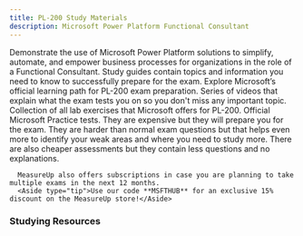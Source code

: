 ```yaml
---
title: PL-200 Study Materials
description: Microsoft Power Platform Functional Consultant
---
```


<LinkCard title="Explore additional resources below!" href="#studying-resources" />

<Card title="Get Started" icon="star"> 
  <LinkCard title="Exam PL-200: Microsoft Power Platform Functional Consultant" href="https://learn.microsoft.com/en-us/credentials/certifications/power-platform-functional-consultant-associate?WT.mc_id=studentamb_165290" target="_blank"/>
      Demonstrate the use of Microsoft Power Platform solutions to simplify, automate, and empower business processes for organizations in the role of a Functional Consultant.
  <LinkCard title="PL-200 Study Guide" href="https://learn.microsoft.com/credentials/certifications/resources/study-guides/pl-200?WT.mc_id=studentamb_165290" target="_blank"/>
      Study guides contain topics and information you need to know to successfully prepare for the exam.
  <LinkCard title="Microsoft Learn" href="https://learn.microsoft.com/en-us/training/courses/pl-200t00?WT.mc_id=studentamb_165290" target="_blank"/>
      Explore Microsoft’s official learning path for PL-200 exam preparation.
  <LinkCard title="Exam Exam Readiness Zone" href="https://learn.microsoft.com/en-us/shows/exam-readiness-zone/preparing-for-pl-200-configure-microsoft-dataverse-1-of-6?WT.mc_id=studentamb_165290" target="_blank"/>
      Series of videos that explain what the exam tests you on so you don't miss any important topic.
  <LinkCard title="GitHub Labs" href="https://github.com/MicrosoftLearning/PL-200-Power-Platform-Functional-Consultant/tree/master/Instructions/Labs" target="_blank"/>
      Collection of all lab exercises that Microsoft offers for PL-200.
</Card>

<Card title="MeasureUp Practice Tests" icon="open-book"> 
<CardGrid>
  <LinkCard title="MeasureUp Assessment" href="https://www.measureup.com/assessment-pl-200-microsoft-power-platform-functional-consultant.html#u44" target="_blank"/>
  <LinkCard title="MeasureUp Practice Test" href="https://www.measureup.com/microsoft-practice-test-pl-200-microsoft-power-platform-functional-consultant.html#u44" target="_blank"/>
</CardGrid>
  <LinkCard title="MeasureUp Subscriptions" href="https://www.measureup.com/subscription-plans-for-individuals#u44" target="_blank"/>
      Official Microsoft Practice tests. They are expensive but they will prepare you for the exam. They are harder than normal exam questions but that helps 
      even more to identify your weak areas and where you need to study more. There are also cheaper assessments but they contain less questions and no explanations.

      MeasureUp also offers subscriptions in case you are planning to take multiple exams in the next 12 months. 
      <Aside type="tip">Use our code **MSFTHUB** for an exclusive 15% discount on the MeasureUp store!</Aside>
</Card>

### Studying Resources

<Tabs>

  <TabItem label="Text">
  <CardGrid>
    <LinkCard title="Microsoft Learn" href="https://learn.microsoft.com/en-us/training/courses/pl-200t00?WT.mc_id=studentamb_165290" target="_blank"/>
  </CardGrid>
  </TabItem>

  <TabItem label="Videos">
  <CardGrid>
    <LinkCard title="Microsoft Virtual Training Day - Rapidly Build Apps" href="https://events.microsoft.com/en-us/allevents/?language=English&clientTimeZone=1&search=Microsoft%20Power%20Platform%20Virtual%20Training%20Day:%20Rapidly%20Build%20Apps" target="_blank"/>
  </CardGrid>
  </TabItem>

  <TabItem label="Paid">
  <CardGrid>
    <LinkCard title="Pluralsight Course" href="https://www.pluralsight.com/paths/microsoft-power-platform-functional-consultant-pl-200" target="_blank"/>
    <LinkCard title="LinkedIn Learning Course by Rishona Elijah" href="https://www.linkedin.com/learning/cert-prep-power-platform-functional-consultant-associate-pl-200" target="_blank"/>
  </CardGrid>
  </TabItem>

  <TabItem label="Tests">
  <CardGrid>
    <LinkCard title="MS Learn Practice Assessment" href="https://learn.microsoft.com/certifications/exams/pl-200/practice/assessment?assessment-type=practice&assessmentId=64&WT.mc_id=studentamb_165290" target="_blank"/>
    <LinkCard title="MeasureUp Practice Tests" href="https://www.measureup.com/microsoft-practice-test-pl-200-microsoft-power-platform-functional-consultant.html#u44" target="_blank"/> 
    <LinkCard title="MeasureUp Assessment" href="https://www.measureup.com/assessment-pl-200-microsoft-power-platform-functional-consultant.html#u44" target="_blank"/>
    <LinkCard title="Whizlab Practice Tests" href="https://www.whizlabs.com/microsoft-power-functional-consultant-pl-200-certification/" target="_blank"/>
  </CardGrid>
  </TabItem>

  <TabItem label="Misc">
  <CardGrid>
  </CardGrid>
  </TabItem>
  
</Tabs>
